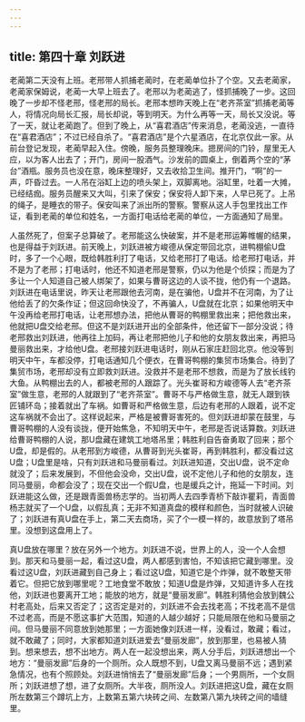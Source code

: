```yaml
---
---
---
```

title: 第四十章 刘跃进
---




老蔺第二天没有上班。老邢带人抓捕老蔺时，在老蔺单位扑了个空。又去老蔺家，老蔺家保姆说，老蔺一大早上班去了。老邢以为老蔺逃了，怪抓捕晚了一步。这回晚了一步却不怪老邢，怪老邢的局长。老邢本想昨天晚上在“老齐茶室”抓捕老蔺等人，将情况向局长汇报，局长却说，等到明天。为什么再等一天，局长又没说。等了一天，就让老蔺跑了。但到了晚上，从“喜君酒店”传来消息，老蔺没逃，一直待在“喜君酒店”；不过已经自杀了。“喜君酒店”是个六星酒店，在北京仅此一家。从前台登记发现，老蔺早起入住。傍晚，服务员整理晚床。摁房间的门铃，屋里无人应，以为客人出去了；开门，房间一股酒气。沙发前的圆桌上，倒着两个空的“茅台”酒瓶。服务员也没在意，晚床整理好，又去收拾卫生间。推开门，“啊”的一声，吓昏过去。一人吊在浴缸上边的喷头架上，双脚离地。浴缸里，吐着一大摊，已经结痂。服务员醒来又大叫，引来了保安；保安将人卸下来，人早已死了。上吊的绳子，是睡衣的带子。保安叫来了派出所的警察。警察从这人手包里找出工作证，看到老蔺的单位和姓名，一方面打电话给老蔺的单位，一方面通知了局里。

人虽然死了，但案子总算破了。老邢能这么快破案，并不是老邢运筹帷幄的结果，也是得益于刘跃进。前天晚上，刘跃进被方峻德从保定带回北京，进鸭棚偷U盘时，多了一个心眼，既给韩胜利打了电话，又给老邢打了电话。给老邢打电话，并不是为了老邢；打电话时，他还不知道老邢是警察，仍以为他是个侦探；而是为了多让一个人知道自己被人绑架了，如果与曹哥这边的人谈不拢，他仍有一个退路。刘跃进在电话里说，昨天让老邢跟他去河南，是在骗他，U盘并不在河南，为了让他给丢了的欠条作证；但这回命快没了，不再骗人，U盘就在北京；如果他明天中午没再给老邢打电话，让老邢想办法，把他从曹哥的鸭棚里救出来；把他救出来，他就把U盘交给老邢。但这不是刘跃进开出的全部条件，他还留下一部分没说；待老邢救出刘跃进，他再往上加码，再让老邢把他儿子和他的女朋友救出来，再把马曼丽救出来，才给他U盘。老邢接刘跃进电话时，刚从石家庄赶回北京。他没等到明天中午，车都没停，打电话通知几个便衣，在曹哥鸭棚的集贸市场集合。待到了集贸市场，老邢却没有立即救刘跃进。没救并不是老邢不想救，而是为了放长线钓大鱼。从鸭棚出去的人，都被老邢的人跟踪了。光头崔哥和方峻德等人去“老齐茶室”做生意，老邢的人就跟到了“老齐茶室”。曹哥不与严格做生意，就无人跟到铁匠铺环岛；接着就出了车祸。如曹哥和严格做生意，后边有老邢的人跟着，说不定这车祸就不会出了。这样说起来，严格是被曹哥害死的。但刘跃进却蒙在鼓里，与曹哥鸭棚的人没有谈拢，便开始焦急，不知明天中午，老邢是否说话算数。刘跃进给曹哥鸭棚的人说，那U盘藏在建筑工地塔吊里；韩胜利自告奋勇取了回来；那个U盘，却是假的。从老邢到方峻德，从曹哥到光头崔哥，再到韩胜利，都没看过这U盘；U盘里是啥，只有刘跃进和马曼丽看过。刘跃进知道，交出U盘，说不定命就没了；后来发展到，不但他会没命，交出U盘，说不定他儿子和他的女朋友，连同马曼丽，命都会没了；现在交出一个假U盘，也是缓兵之计，拖延一下时间。刘跃进能这么做，还是跟青面兽杨志学的。当初两人去四季青桥下敲诈瞿莉，青面兽杨志就买了一个U盘，以假乱真；无非不知道真盘的模样和颜色，当时就被人识破了；刘跃进有真U盘在手上，第二天去商场，买了个一模一样的，故意放到了塔吊里。没想到这盘用上了。

真U盘放在哪里？放在另外一个地方。刘跃进不说，世界上的人，没一个人会想到。那天和马曼丽一起，看过这U盘，两人都感到害怕，不知该把它藏到哪里。没看过这U盘，刘跃进藏到自己身上；看过这U盘，知道它是个炸弹，就不敢整天带着它。但把它放到哪里呢？工地食堂不敢放；知道U盘是炸弹，又知道许多人在找他，刘跃进也要离开工地；能放的地方，就是“曼丽发廊”。韩胜利猜他会放到魏公村老高处，后来又否定了；这否定是对的，刘跃进不会去找老高；不找老高不是信不过老高，而是不愿这事扩大范围，知道的人越少越好；只能局限在他和马曼丽之间。但马曼丽不同意放到她那里；一方面她像刘跃进一样，没看过，敢藏；看过，就不敢藏了；同时，大家都知道刘跃进爱去“曼丽发廊”，放到那里，也易被人猜到。想来想去，想不出地方。两人在一起没想出来，两人分手后，刘跃进想出一个地方：“曼丽发廊”后身的一个厕所。众人既想不到，U盘又离马曼丽不远；遇到紧急情况，也有个照顾处。刘跃进悄悄去了“曼丽发廊”后身；一个男厕所，一个女厕所；刘跃进想了想，进了女厕所。大半夜，厕所没人。刘跃进把这U盘，藏在女厕所左数第三个蹲坑上方，上数第五第六块砖之间、左数第八第九块砖之间的墙缝里。